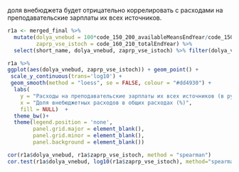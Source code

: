 доля внебюджета будет отрицательно коррелировать с расходами на преподавательские зарплаты их всех источников.

```r
r1a <- merged_final %>% 
  mutate(dolya_vnebud = 100*code_150_200_availableMeansEndYear/code_150_200_totalEndYear,
         zaprp_vse_istoch = code_160_210_totalEndYear) %>% 
  select(short_name, dolya_vnebud, zaprp_vse_istoch) %>% filter(dolya_vnebud<77)%>% filter(zaprp_vse_istoch>5)

r1a %>% 
ggplot(aes(dolya_vnebud, zaprp_vse_istoch)) + geom_point() +
 scale_y_continuous(trans='log10') +
 geom_smooth(method = "loess", se = FALSE, colour = "#dd4930") +
  labs(
    y = "Расходы на преподавательские зарплаты их всех источников (в рублях, взят логарифм)",
    x = "Доля внебюджетных расходов в общих расходах (%)", 
    fill = NULL)  + 
  theme_bw()+
  theme(legend.position = 'none',
        panel.grid.major = element_blank(), 
        panel.grid.minor = element_blank(),
        panel.background = element_blank()) 

```

```r

cor(r1a$dolya_vnebud, r1a$zaprp_vse_istoch, method = "spearman")
cor.test(r1a$dolya_vnebud, log10(r1a$zaprp_vse_istoch), method="spearman")
```

